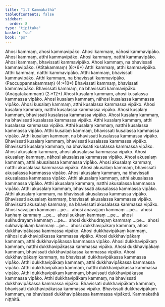 ```yaml
---
title: "1.7 Kammakathā"
tableOfContents: false
sidebar:
  order: 8
type: "tipitaka"
basket: "su"
book: "ps"
---
```



<DynamicBreadcrumb />

<Division number="234" book="ps">

<Paragraph number="1273" book="ps">
Ahosi kammaṃ, ahosi kammavipāko. Ahosi kammaṃ, nāhosi kammavipāko. Ahosi kammaṃ, atthi kammavipāko. Ahosi kammaṃ, natthi kammavipāko. Ahosi kammaṃ, bhavissati kammavipāko. Ahosi kammaṃ, na bhavissati kammavipāko. (Atītakammaṃ) (6:*6*)
</Paragraph>

<Paragraph number="1274" book="ps">
Atthi kammaṃ, atthi kammavipāko. Atthi kammaṃ, natthi kammavipāko. Atthi kammaṃ, bhavissati kammavipāko. Atthi kammaṃ, na bhavissati kammavipāko. (Paccuppannakammaṃ) (4:*10*)
</Paragraph>

<Paragraph number="1275" book="ps">
Bhavissati kammaṃ, bhavissati kammavipāko. Bhavissati kammaṃ, na bhavissati kammavipāko. (Anāgatakammaṃ) (2:*12*)
</Paragraph>

</Division>
<Division number="235" book="ps">

<Paragraph number="1276" book="ps">
Ahosi kusalaṃ kammaṃ, ahosi kusalassa kammassa vipāko. Ahosi kusalaṃ kammaṃ, nāhosi kusalassa kammassa vipāko. Ahosi kusalaṃ kammaṃ, atthi kusalassa kammassa vipāko. Ahosi kusalaṃ kammaṃ, natthi kusalassa kammassa vipāko. Ahosi kusalaṃ kammaṃ, bhavissati kusalassa kammassa vipāko. Ahosi kusalaṃ kammaṃ, na bhavissati kusalassa kammassa vipāko.
</Paragraph>

<Paragraph number="1277" book="ps">
Atthi kusalaṃ kammaṃ, atthi kusalassa kammassa vipāko. Atthi kusalaṃ kammaṃ, natthi kusalassa kammassa vipāko. Atthi kusalaṃ kammaṃ, bhavissati kusalassa kammassa vipāko. Atthi kusalaṃ kammaṃ, na bhavissati kusalassa kammassa vipāko.
</Paragraph>

<Paragraph number="1278" book="ps">
Bhavissati kusalaṃ kammaṃ, bhavissati kusalassa kammassa vipāko. Bhavissati kusalaṃ kammaṃ, na bhavissati kusalassa kammassa vipāko.
</Paragraph>

<Paragraph number="1279" book="ps">
Ahosi akusalaṃ kammaṃ, ahosi akusalassa kammassa vipāko. Ahosi akusalaṃ kammaṃ, nāhosi akusalassa kammassa vipāko. Ahosi akusalaṃ kammaṃ, atthi akusalassa kammassa vipāko. Ahosi akusalaṃ kammaṃ, natthi akusalassa kammassa vipāko. Ahosi akusalaṃ kammaṃ, bhavissati akusalassa kammassa vipāko. Ahosi akusalaṃ kammaṃ, na bhavissati akusalassa kammassa vipāko.
</Paragraph>

<Paragraph number="1280" book="ps">
Atthi akusalaṃ kammaṃ, atthi akusalassa kammassa vipāko. Atthi akusalaṃ kammaṃ, natthi akusalassa kammassa vipāko. Atthi akusalaṃ kammaṃ, bhavissati akusalassa kammassa vipāko. Atthi akusalaṃ kammaṃ, na bhavissati akusalassa kammassa vipāko.
</Paragraph>

<Paragraph number="1281" book="ps">
Bhavissati akusalaṃ kammaṃ, bhavissati akusalassa kammassa vipāko. Bhavissati akusalaṃ kammaṃ, na bhavissati akusalassa kammassa vipāko.
</Paragraph>

<Paragraph number="1282" book="ps">
Ahosi sāvajjaṃ kammaṃ …pe…  ahosi anavajjaṃ kammaṃ …pe…  ahosi kaṇhaṃ kammaṃ …pe…  ahosi sukkaṃ kammaṃ …pe…  ahosi sukhudrayaṃ kammaṃ …pe…  ahosi dukkhudrayaṃ kammaṃ …pe…  ahosi sukhavipākaṃ kammaṃ …pe…  ahosi dukkhavipākaṃ kammaṃ, ahosi dukkhavipākassa kammassa vipāko. Ahosi dukkhavipākaṃ kammaṃ, nāhosi dukkhavipākassa kammassa vipāko. Ahosi dukkhavipākaṃ kammaṃ, atthi dukkhavipākassa kammassa vipāko. Ahosi dukkhavipākaṃ kammaṃ, natthi dukkhavipākassa kammassa vipāko. Ahosi dukkhavipākaṃ kammaṃ, bhavissati dukkhavipākassa kammassa vipāko. Ahosi dukkhavipākaṃ kammaṃ, na bhavissati dukkhavipākassa kammassa vipāko.
</Paragraph>

<Paragraph number="1283" book="ps">
Atthi dukkhavipākaṃ kammaṃ, atthi dukkhavipākassa kammassa vipāko. Atthi dukkhavipākaṃ kammaṃ, natthi dukkhavipākassa kammassa vipāko. Atthi dukkhavipākaṃ kammaṃ, bhavissati dukkhavipākassa kammassa vipāko. Atthi dukkhavipākaṃ kammaṃ, na bhavissati dukkhavipākassa kammassa vipāko.
</Paragraph>

<Paragraph number="1284" book="ps">
Bhavissati dukkhavipākaṃ kammaṃ, bhavissati dukkhavipākassa kammassa vipāko. Bhavissati dukkhavipākaṃ kammaṃ, na bhavissati dukkhavipākassa kammassa vipākoti.

</Paragraph>
</Division>

<Paragraph number="1285" type="center" book="ps">
Kammakathā niṭṭhitā.
</Paragraph>